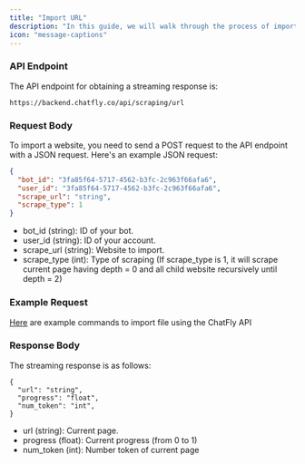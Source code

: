```yaml
---
title: "Import URL"
description: "In this guide, we will walk through the process of importing website."
icon: "message-captions"
---
```


### API Endpoint

The API endpoint for obtaining a streaming response is:

```
https://backend.chatfly.co/api/scraping/url
```

### Request Body

To import a website, you need to send a POST request to the API endpoint with a JSON request. Here's an example JSON request:

```json
{
  "bot_id": "3fa85f64-5717-4562-b3fc-2c963f66afa6",
  "user_id": "3fa85f64-5717-4562-b3fc-2c963f66afa6",
  "scrape_url": "string",
  "scrape_type": 1
}
```

- bot_id (string): ID of your bot.
- user_id (string): ID of your account.
- scrape_url (string): Website to import.
- scrape_type (int): Type of scraping (If scrape_type is 1, it will scrape current page having depth = 0 and all child website recursively until depth = 2)

### Example Request

<a href="/api-reference/endpoint/scraping/scrape-url">Here</a> are example commands
to import file using the ChatFly API

### Response Body

The streaming response is as follows:

```
{
  "url": "string",
  "progress": "float",
  "num_token": "int",
}
```

- url (string): Current page.
- progress (float): Current progress (from 0 to 1)
- num_token (int): Number token of current page
